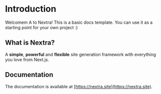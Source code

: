 # Introduction
 
Welcomem A to Nextra! This is a basic docs template. You can use it as a starting point for your own project :)

## What is Nextra? 
A **simple**, **powerful** and **flexible** site generation framework with everything you love from Next.js.

## Documentation

The documentation is available at [https://nextra.site](https://nextra.site).
